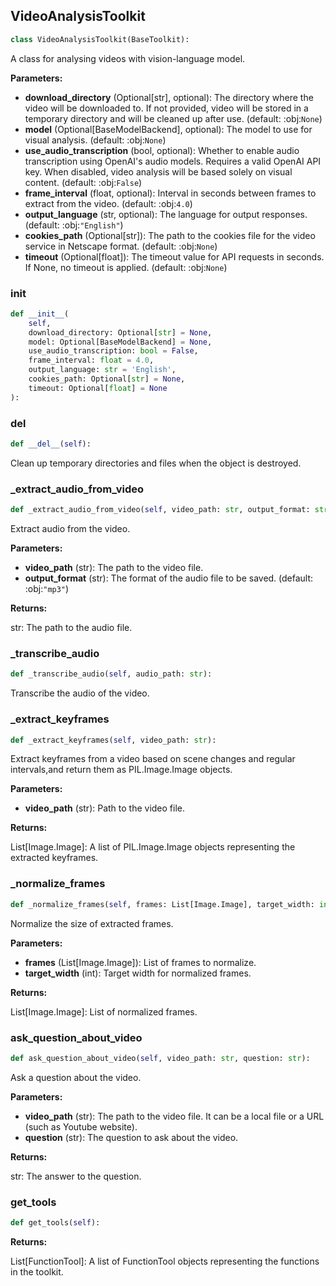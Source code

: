 <a id="camel.toolkits.video_analysis_toolkit"></a>

<a id="camel.toolkits.video_analysis_toolkit.VideoAnalysisToolkit"></a>

## VideoAnalysisToolkit

```python
class VideoAnalysisToolkit(BaseToolkit):
```

A class for analysing videos with vision-language model.

**Parameters:**

- **download_directory** (Optional[str], optional): The directory where the video will be downloaded to. If not provided, video will be stored in a temporary directory and will be cleaned up after use. (default: :obj:`None`)
- **model** (Optional[BaseModelBackend], optional): The model to use for visual analysis. (default: :obj:`None`)
- **use_audio_transcription** (bool, optional): Whether to enable audio transcription using OpenAI's audio models. Requires a valid OpenAI API key. When disabled, video analysis will be based solely on visual content. (default: :obj:`False`)
- **frame_interval** (float, optional): Interval in seconds between frames to extract from the video. (default: :obj:`4.0`)
- **output_language** (str, optional): The language for output responses. (default: :obj:`"English"`)
- **cookies_path** (Optional[str]): The path to the cookies file for the video service in Netscape format. (default: :obj:`None`)
- **timeout** (Optional[float]): The timeout value for API requests in seconds. If None, no timeout is applied. (default: :obj:`None`)

<a id="camel.toolkits.video_analysis_toolkit.VideoAnalysisToolkit.__init__"></a>

### __init__

```python
def __init__(
    self,
    download_directory: Optional[str] = None,
    model: Optional[BaseModelBackend] = None,
    use_audio_transcription: bool = False,
    frame_interval: float = 4.0,
    output_language: str = 'English',
    cookies_path: Optional[str] = None,
    timeout: Optional[float] = None
):
```

<a id="camel.toolkits.video_analysis_toolkit.VideoAnalysisToolkit.__del__"></a>

### __del__

```python
def __del__(self):
```

Clean up temporary directories and files when the object is
destroyed.

<a id="camel.toolkits.video_analysis_toolkit.VideoAnalysisToolkit._extract_audio_from_video"></a>

### _extract_audio_from_video

```python
def _extract_audio_from_video(self, video_path: str, output_format: str = 'mp3'):
```

Extract audio from the video.

**Parameters:**

- **video_path** (str): The path to the video file.
- **output_format** (str): The format of the audio file to be saved. (default: :obj:`"mp3"`)

**Returns:**

  str: The path to the audio file.

<a id="camel.toolkits.video_analysis_toolkit.VideoAnalysisToolkit._transcribe_audio"></a>

### _transcribe_audio

```python
def _transcribe_audio(self, audio_path: str):
```

Transcribe the audio of the video.

<a id="camel.toolkits.video_analysis_toolkit.VideoAnalysisToolkit._extract_keyframes"></a>

### _extract_keyframes

```python
def _extract_keyframes(self, video_path: str):
```

Extract keyframes from a video based on scene changes and
regular intervals,and return them as PIL.Image.Image objects.

**Parameters:**

- **video_path** (str): Path to the video file.

**Returns:**

  List[Image.Image]: A list of PIL.Image.Image objects representing
the extracted keyframes.

<a id="camel.toolkits.video_analysis_toolkit.VideoAnalysisToolkit._normalize_frames"></a>

### _normalize_frames

```python
def _normalize_frames(self, frames: List[Image.Image], target_width: int = 512):
```

Normalize the size of extracted frames.

**Parameters:**

- **frames** (List[Image.Image]): List of frames to normalize.
- **target_width** (int): Target width for normalized frames.

**Returns:**

  List[Image.Image]: List of normalized frames.

<a id="camel.toolkits.video_analysis_toolkit.VideoAnalysisToolkit.ask_question_about_video"></a>

### ask_question_about_video

```python
def ask_question_about_video(self, video_path: str, question: str):
```

Ask a question about the video.

**Parameters:**

- **video_path** (str): The path to the video file. It can be a local file or a URL (such as Youtube website).
- **question** (str): The question to ask about the video.

**Returns:**

  str: The answer to the question.

<a id="camel.toolkits.video_analysis_toolkit.VideoAnalysisToolkit.get_tools"></a>

### get_tools

```python
def get_tools(self):
```

**Returns:**

  List[FunctionTool]: A list of FunctionTool objects representing
the functions in the toolkit.
